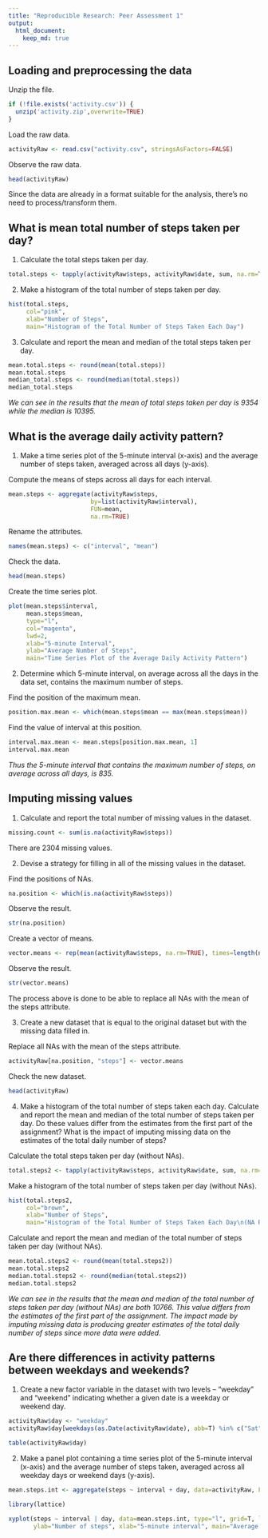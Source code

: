 ```yaml
---
title: "Reproducible Research: Peer Assessment 1"
output: 
  html_document:
    keep_md: true
---
```



## Loading and preprocessing the data

Unzip the file.
```r
if (!file.exists('activity.csv')) {
  unzip('activity.zip',overwrite=TRUE)
}
```

Load the raw data.
```r
activityRaw <- read.csv("activity.csv", stringsAsFactors=FALSE)
```

Observe the raw data.
```r
head(activityRaw)
```

Since the data are already in a format suitable for the analysis, there's no need to process/transform them.

## What is mean total number of steps taken per day?

1. Calculate the total steps taken per day.
```r
total.steps <- tapply(activityRaw$steps, activityRaw$date, sum, na.rm=T)
```

2. Make a histogram of the total number of steps taken per day.
```r
hist(total.steps, 
     col="pink", 
     xlab="Number of Steps", 
     main="Histogram of the Total Number of Steps Taken Each Day")
```

3. Calculate and report the mean and median of the total steps taken per day.
```r
mean.total.steps <- round(mean(total.steps))
mean.total.steps
median_total.steps <- round(median(total.steps))
median_total.steps
```

*We can see in the results that the mean of total steps taken per day is 9354 while the median is 10395.*


## What is the average daily activity pattern?

1. Make a time series plot of the 5-minute interval (x-axis) and the average number of steps taken, averaged across all days (y-axis).

Compute the means of steps across all days for each interval.
```r
mean.steps <- aggregate(activityRaw$steps, 
                       by=list(activityRaw$interval), 
                       FUN=mean, 
                       na.rm=TRUE)
```

Rename the attributes.
```r
names(mean.steps) <- c("interval", "mean")
```

Check the data.
```r
head(mean.steps)
```

Create the time series plot.
```r
plot(mean.steps$interval, 
     mean.steps$mean, 
     type="l", 
     col="magenta", 
     lwd=2, 
     xlab="5-minute Interval", 
     ylab="Average Number of Steps", 
     main="Time Series Plot of the Average Daily Activity Pattern")
```

2. Determine which 5-minute interval, on average across all the days in the data set, contains the maximum number of steps.

Find the position of the maximum mean.
```r
position.max.mean <- which(mean.steps$mean == max(mean.steps$mean))
```

Find the value of interval at this position.
```r
interval.max.mean <- mean.steps[position.max.mean, 1]
interval.max.mean
```

*Thus the 5-minute interval that contains the maximum number of steps, on average across all days, is 835.*


## Imputing missing values

1. Calculate and report the total number of missing values in the dataset.

```r
missing.count <- sum(is.na(activityRaw$steps))
```

There are 2304 missing values.

2. Devise a strategy for filling in all of the missing values in the dataset.

Find the positions of NAs.
```r
na.position <- which(is.na(activityRaw$steps))
```

Observe the result.
```r
str(na.position)
```

Create a vector of means.
```r
vector.means <- rep(mean(activityRaw$steps, na.rm=TRUE), times=length(na.position))
```

Observe the result.
```r
str(vector.means)
```

The process above is done to be able to replace all NAs with the mean of the steps attribute.

3. Create a new dataset that is equal to the original dataset but with the missing data filled in.

Replace all NAs with the mean of the steps attribute.
```r
activityRaw[na.position, "steps"] <- vector.means
```

Check the new dataset.
```r
head(activityRaw)
```

4. Make a histogram of the total number of steps taken each day. Calculate and report the mean and median of the total number of steps taken per day. Do these values differ from the estimates from the first part of the assignment? What is the impact of imputing missing data on the estimates of the total daily number of steps?

Calculate the total steps taken per day (without NAs).
```r
total.steps2 <- tapply(activityRaw$steps, activityRaw$date, sum, na.rm=T)
```

Make a histogram of the total number of steps taken per day (without NAs).
```r
hist(total.steps2, 
     col="brown", 
     xlab="Number of Steps", 
     main="Histogram of the Total Number of Steps Taken Each Day\n(NA Replaced with Mean)")
```

Calculate and report the mean and median of the total number of steps taken per day (without NAs).
```r
mean.total.steps2 <- round(mean(total.steps2))
mean.total.steps2
median.total.steps2 <- round(median(total.steps2))
median.total.steps2
```

*We can see in the results that the mean and median of the total number of steps taken per day (without NAs) are both 10766. This value differs from the estimates of the first part of the assignment. The impact made by imputing missing data is producing greater estimates of the total daily number of steps since more data were added.*


## Are there differences in activity patterns between weekdays and weekends?

1. Create a new factor variable in the dataset with two levels – “weekday” and “weekend” indicating whether a given date is a weekday or weekend day.

```r
activityRaw$day <- "weekday"
activityRaw$day[weekdays(as.Date(activityRaw$date), abb=T) %in% c("Sat","Sun")] <- "weekend"
```

```r
table(activityRaw$day)
```


2. Make a panel plot containing a time series plot of the 5-minute interval (x-axis) and the average number of steps taken, averaged across all weekday days or weekend days (y-axis).

```r
mean.steps.int <- aggregate(steps ~ interval + day, data=activityRaw, FUN="mean")
```

```r
library(lattice)
```


```r
xyplot(steps ~ interval | day, data=mean.steps.int, type="l", grid=T, layout=c(1,2),
       ylab="Number of steps", xlab="5-minute interval", main="Average Number of  Steps\nWeekends vs. Weekdays")
```


